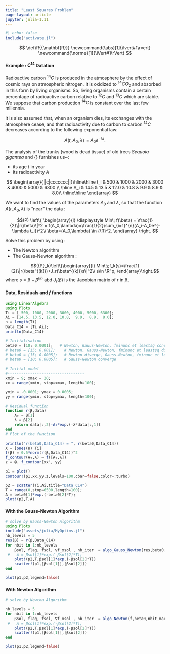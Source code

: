 ```yaml
---
title: "Least Squares Problem"
page-layout: article
jupyter: julia-1.11
---
```


```julia
#| echo: false
include("activate.jl")
```

::: {.hidden}
$$
 \def\R{{\mathbf{R}}}
 \newcommand{\abs}[1]{\lvert#1\rvert} 
 \newcommand{\norme}[1]{\lVert#1\rVert}
$$
:::

<!-- ::: {.callout-note icon=false} -->

#### Example : $C^{14}$ Datation
Radioactive carbon $^{14}C$ is produced in the atmosphere
by the effect of cosmic rays on atmospheric nitrogen.
It is oxidized to $^{14}CO_{2}$ and absorbed in this form by living organisms.
So, living organisms contain a certain
percentage of radioactive carbon relative to $^{12}C$ and $^{13}C$ which are stable. We suppose that carbon production $^{14}C$ is constant over the last few millennia.

It is also assumed that, when an organism dies, its
exchanges with the atmosphere cease, and that radioactivity due to carbon
to carbon $^{14}C$ decreases according to the following exponential law: 

$$
A(t,A_0,\lambda)=A_{0}e^{-\lambda t}.
$$

The analysis of the trunks (wood is dead tissue) of old trees *Sequoia gigantea* and 
{\em Pinus aristaca} furnishes us~:

* its age $t$ in year
* its radioactivity $A$

$$
\begin{array}{||c|ccccccc||}\hline\hline
t_i & 500 & 1000 & 2000 & 3000 & 4000 & 5000 & 6300 \\ \hline 
A_i & 14.5 & 13.5 & 12.0 & 10.8 & 9.9 & 8.9 & 8.0\\ \hline\hline
\end{array}
$$


We want to find the values of the parameters $A_0$ and $\lambda$, so that the function $A{(t,A_0,\lambda)}$ is "near" the data : 

$$(P) \left\{   
  \begin{array}{l}
    \displaystyle Min\; f(\beta) = \frac{1}{2}\|r(\beta)\|^2 = f(A_0,\lambda)=\frac{1}{2}\sum_{i=1}^{n}(A_i-A_0e^{-\lambda t_i})^2\\ 
    \beta=(A_0,\lambda) \in  {\R}^2.
  \end{array} \right.
  $$

  Solve this problem by using : 

  * The Newton algorithm
  * The Gauss-Newton algorithm : 

  $$({P}_k)\left\{\begin{array}{l}
  Min\;\;f_k(s)=\frac{1}{2}\|r(\beta^{(k)})+J_r(\beta^{(k)})s\|^2\\
  s\in \R^p,
\end{array}\right.$$
where $s = \beta - \beta^{(k)}$ abd $J_r(\beta)$ is the Jacobian matrix of $r$ in $\beta$.

#### Data, Residuals and $f$ functions
```julia
using LinearAlgebra
using Plots
Ti = [ 500, 1000, 2000, 3000, 4000, 5000, 6300];
Ai = [14.5, 13.5, 12.0, 10.8,  9.9,  8.9,  8.0];
n = length(Ti)
Data_C14 = [Ti Ai];
println(Data_C14)

# Initialisation
beta0 = [10; 0.0001];   # Newton, Gauus-Newton, fminunc et leastsq converge
# beta0 = [15; 0.001];    # Newton, Gauss-Newton, fminunc et leastsq divergent
# beta0 = [15; 0.0005];   # Newton diverge, Gauss-Newton, fminunc et leastsq convergent
# beta0 = [10; 0.0005];   # Gauss-Newton converge

# Initial model
#----------------------------------
xmin = 9; xmax = 20;
xx = range(xmin, stop=xmax, length=100);

ymin = -0.0001; ymax = 0.0005;
yy = range(ymin, stop=ymax, length=100);

# Residual function
function r(β,data)
    A₀ = β[1]
    λ = β[2]
    return data[:,2]-A₀*exp.(-λ*data[:,1])
end
# Plot of the function

println("r(beta0,Data_C14) = ", r(beta0,Data_C14))
X = [ones(n) Ti]
f(β) = 0.5*norm(r(β,Data_C14))^2
f_contour(A₀,λ) = f([A₀,λ])
z = @. f_contour(xx', yy)

p1 = plot()
contour!(p1,xx,yy,z,levels=100,cbar=false,color=:turbo)

p2 = scatter(Ti,Ai,title="Data C14")
T = range(0,stop=6500,length=100);
A = beta0[1]*exp.(-beta0[2]*T);
plot!(p2,T,A)
```
#### With the Gauss-Newton Algorithm

```julia
# solve by Gauss-Newton Algorithm
using Plots
include("assets/julia/MyOptims.jl")
nb_levels = 5
res(β) = r(β,Data_C14)
for nbit in 1:nb_levels
    βsol, flag, fsol, ∇f_xsol , nb_iter  = algo_Gauss_Newton(res,beta0,nbit_max=nbit)
 #   A = βsol[1]*exp.(-βsol[2]*T);
    plot!(p2,T,βsol[1]*exp.(-βsol[2]*T))
    scatter!(p1,[βsol[1]],[βsol[2]])
end

plot(p1,p2,legend=false)
```

#### With Newton Algorithm

```julia
# solve by Newton Algorithm

nb_levels = 5
for nbit in 1:nb_levels
    βsol, flag, fsol, ∇f_xsol , nb_iter  = algo_Newton(f,beta0,nbit_max=nbit)
 #   A = βsol[1]*exp.(-βsol[2]*T);
    plot!(p2,T,βsol[1]*exp.(-βsol[2]*T))
    scatter!(p1,[βsol[1]],[βsol[2]])
end

plot(p1,p2,legend=false)
```





